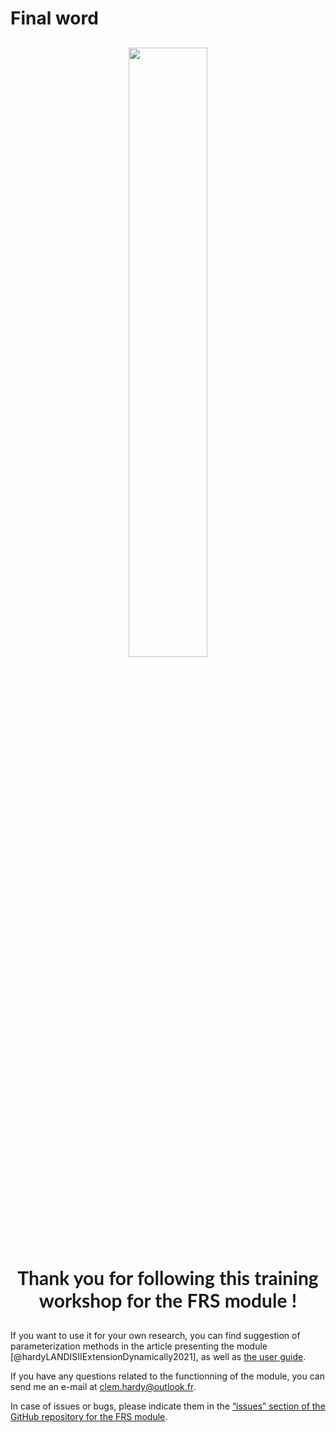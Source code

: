 # Final word


<div style="font-family:Lato; font-size:30px; text-align: center !important; width: 100%  !important;">
![](./imgs/tom-parsons-F5qVefeCrp8-unsplash.jpg){width=50%}
<br>
**Thank you for following this training workshop for the FRS module !**
</div>

If you want to use it for your own research, you can find suggestion of parameterization methods in the article presenting the module [@hardyLANDISIIExtensionDynamically2021], as well as [the user guide](https://github.com/Klemet/LANDIS-II-Forest-Roads-Simulation-module/blob/master/LANDIS-II%20Forest%20Roads%20Simulation%20v1.1%20User%20Guide.pdf).

If you have any questions related to the functionning of the module, you can send me an e-mail at [clem.hardy@outlook.fr](mailto:clem.hardy@outlook.fr).

In case of issues or bugs, please indicate them in the ["issues" section of the GitHub repository for the FRS module](https://github.com/Klemet/LANDIS-II-Forest-Roads-Simulation-module/issues).
